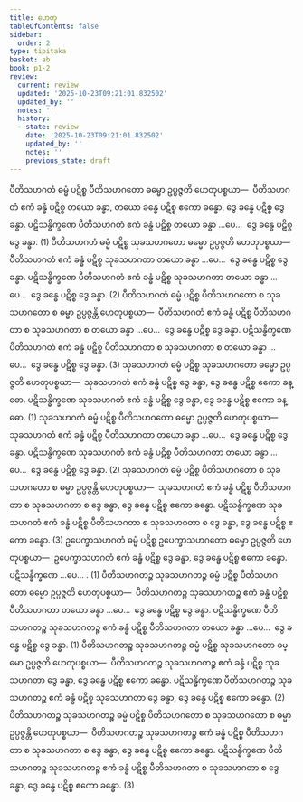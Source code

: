 ```yaml
---
title: ဟေတု
tableOfContents: false
sidebar:
  order: 2
type: tipitaka
basket: ab
book: p1-2
review:
  current: review
  updated: '2025-10-23T09:21:01.832502'
  updated_by: ''
  notes: ''
  history:
  - state: review
    date: '2025-10-23T09:21:01.832502'
    updated_by: ''
    notes: ''
    previous_state: draft
---
```



<ReviewStatus review={frontmatter.review} showDetails={true} />

<HypothesisAnnotation frontmatter={frontmatter} />

<DynamicBreadcrumb />

<Division number="1" book="p1-2" e="ch" v="37" p="108">

<Paragraph number="640" book="p1-2">
ပီတိသဟဂတံ ဓမ္မံ ပဋိစ္စ ပီတိသဟဂတော ဓမ္မော ဥပ္ပဇ္ဇတိ ဟေတုပစ္စယာ—  ပီတိသဟဂတံ ဧကံ ခန္ဓံ ပဋိစ္စ တယော ခန္ဓာ, တယော ခန္ဓေ ပဋိစ္စ ဧကော ခန္ဓော, ဒွေ ခန္ဓေ ပဋိစ္စ ဒွေ ခန္ဓာ. ပဋိသန္ဓိက္ခဏေ ပီတိသဟဂတံ ဧကံ ခန္ဓံ ပဋိစ္စ တယော ခန္ဓာ …ပေ…  ဒွေ ခန္ဓေ ပဋိစ္စ ဒွေ ခန္ဓာ. (1)
</Paragraph>

<Paragraph number="641" book="p1-2">
ပီတိသဟဂတံ ဓမ္မံ ပဋိစ္စ သုခသဟဂတော ဓမ္မော ဥပ္ပဇ္ဇတိ ဟေတုပစ္စယာ—  ပီတိသဟဂတံ ဧကံ ခန္ဓံ ပဋိစ္စ သုခသဟဂတာ တယော ခန္ဓာ …ပေ…  ဒွေ ခန္ဓေ ပဋိစ္စ ဒွေ ခန္ဓာ. ပဋိသန္ဓိက္ခဏေ ပီတိသဟဂတံ ဧကံ ခန္ဓံ ပဋိစ္စ သုခသဟဂတာ တယော ခန္ဓာ …ပေ…  ဒွေ ခန္ဓေ ပဋိစ္စ ဒွေ ခန္ဓာ. (2)
</Paragraph>

<Paragraph number="642" book="p1-2">
ပီတိသဟဂတံ ဓမ္မံ ပဋိစ္စ ပီတိသဟဂတော စ သုခသဟဂတော စ ဓမ္မာ ဥပ္ပဇ္ဇန္တိ ဟေတုပစ္စယာ—  ပီတိသဟဂတံ ဧကံ ခန္ဓံ ပဋိစ္စ ပီတိသဟဂတာ စ သုခသဟဂတာ စ တယော ခန္ဓာ …ပေ…  ဒွေ ခန္ဓေ ပဋိစ္စ ဒွေ ခန္ဓာ. ပဋိသန္ဓိက္ခဏေ ပီတိသဟဂတံ ဧကံ ခန္ဓံ ပဋိစ္စ ပီတိသဟဂတာ စ သုခသဟဂတာ စ တယော ခန္ဓာ …ပေ…  ဒွေ ခန္ဓေ ပဋိစ္စ ဒွေ ခန္ဓာ. (3)
</Paragraph>

</Division>
<Division number="2" book="p1-2" e="ch" v="37" p="108">

<Paragraph number="643" book="p1-2">
သုခသဟဂတံ ဓမ္မံ ပဋိစ္စ သုခသဟဂတော ဓမ္မော ဥပ္ပဇ္ဇတိ ဟေတုပစ္စယာ—  သုခသဟဂတံ ဧကံ ခန္ဓံ ပဋိစ္စ ဒွေ ခန္ဓာ, ဒွေ ခန္ဓေ ပဋိစ္စ ဧကော ခန္ဓော. ပဋိသန္ဓိက္ခဏေ သုခသဟဂတံ ဧကံ ခန္ဓံ ပဋိစ္စ ဒွေ ခန္ဓာ, ဒွေ ခန္ဓေ ပဋိစ္စ ဧကော ခန္ဓော. (1)
</Paragraph>

<Paragraph number="644" book="p1-2">
သုခသဟဂတံ ဓမ္မံ ပဋိစ္စ ပီတိသဟဂတော ဓမ္မော ဥပ္ပဇ္ဇတိ ဟေတုပစ္စယာ—  သုခသဟဂတံ ဧကံ ခန္ဓံ ပဋိစ္စ ပီတိသဟဂတာ တယော ခန္ဓာ …ပေ…  ဒွေ ခန္ဓေ ပဋိစ္စ ဒွေ ခန္ဓာ. ပဋိသန္ဓိက္ခဏေ သုခသဟဂတံ ဧကံ ခန္ဓံ ပဋိစ္စ ပီတိသဟဂတာ တယော ခန္ဓာ …ပေ…  ဒွေ ခန္ဓေ ပဋိစ္စ ဒွေ ခန္ဓာ. (2)
</Paragraph>

<Paragraph number="645" book="p1-2">
သုခသဟဂတံ ဓမ္မံ ပဋိစ္စ ပီတိသဟဂတော စ သုခသဟဂတော စ ဓမ္မာ ဥပ္ပဇ္ဇန္တိ ဟေတုပစ္စယာ—  သုခသဟဂတံ ဧကံ ခန္ဓံ ပဋိစ္စ ပီတိသဟဂတာ စ သုခသဟဂတာ စ ဒွေ ခန္ဓာ, ဒွေ ခန္ဓေ ပဋိစ္စ ဧကော ခန္ဓော. ပဋိသန္ဓိက္ခဏေ သုခသဟဂတံ ဧကံ ခန္ဓံ ပဋိစ္စ ပီတိသဟဂတာ စ သုခသဟဂတာ စ ဒွေ ခန္ဓာ, ဒွေ ခန္ဓေ ပဋိစ္စ ဧကော ခန္ဓော. (3)
</Paragraph>

</Division>
<Division number="3" book="p1-2" e="ch" v="37" p="109">

<Paragraph number="646" book="p1-2">
ဥပေက္ခာသဟဂတံ ဓမ္မံ ပဋိစ္စ ဥပေက္ခာသဟဂတော ဓမ္မော ဥပ္ပဇ္ဇတိ ဟေတုပစ္စယာ—  ဥပေက္ခာသဟဂတံ ဧကံ ခန္ဓံ ပဋိစ္စ ဒွေ ခန္ဓာ, ဒွေ ခန္ဓေ ပဋိစ္စ ဧကော ခန္ဓော. ပဋိသန္ဓိက္ခဏေ …ပေ… . (1)
</Paragraph>

<Paragraph number="647" book="p1-2">
ပီတိသဟဂတဉ္စ သုခသဟဂတဉ္စ ဓမ္မံ ပဋိစ္စ ပီတိသဟဂတော ဓမ္မော ဥပ္ပဇ္ဇတိ ဟေတုပစ္စယာ—  ပီတိသဟဂတဉ္စ သုခသဟဂတဉ္စ ဧကံ ခန္ဓံ ပဋိစ္စ ပီတိသဟဂတာ တယော ခန္ဓာ …ပေ…  ဒွေ ခန္ဓေ ပဋိစ္စ ဒွေ ခန္ဓာ. ပဋိသန္ဓိက္ခဏေ ပီတိသဟဂတဉ္စ သုခသဟဂတဉ္စ ဧကံ ခန္ဓံ ပဋိစ္စ ပီတိသဟဂတာ တယော ခန္ဓာ …ပေ…  ဒွေ ခန္ဓေ ပဋိစ္စ ဒွေ ခန္ဓာ. (1)
</Paragraph>

<Paragraph number="648" book="p1-2">
ပီတိသဟဂတဉ္စ သုခသဟဂတဉ္စ ဓမ္မံ ပဋိစ္စ သုခသဟဂတော ဓမ္မော ဥပ္ပဇ္ဇတိ ဟေတုပစ္စယာ—  ပီတိသဟဂတဉ္စ သုခသဟဂတဉ္စ ဧကံ ခန္ဓံ ပဋိစ္စ သုခသဟဂတာ ဒွေ ခန္ဓာ, ဒွေ ခန္ဓေ ပဋိစ္စ ဧကော ခန္ဓော. ပဋိသန္ဓိက္ခဏေ ပီတိသဟဂတဉ္စ သုခသဟဂတဉ္စ ဧကံ ခန္ဓံ ပဋိစ္စ သုခသဟဂတာ ဒွေ ခန္ဓာ, ဒွေ ခန္ဓေ ပဋိစ္စ ဧကော ခန္ဓော. (2)
</Paragraph>

<Paragraph number="649" book="p1-2">
ပီတိသဟဂတဉ္စ သုခသဟဂတဉ္စ ဓမ္မံ ပဋိစ္စ ပီတိသဟဂတော စ သုခသဟဂတော စ ဓမ္မာ ဥပ္ပဇ္ဇန္တိ ဟေတုပစ္စယာ—  ပီတိသဟဂတဉ္စ သုခသဟဂတဉ္စ ဧကံ ခန္ဓံ ပဋိစ္စ ပီတိသဟဂတာ စ သုခသဟဂတာ စ ဒွေ ခန္ဓာ, ဒွေ ခန္ဓေ ပဋိစ္စ ဧကော ခန္ဓော. ပဋိသန္ဓိက္ခဏေ ပီတိသဟဂတဉ္စ သုခသဟဂတဉ္စ ဧကံ ခန္ဓံ ပဋိစ္စ ပီတိသဟဂတာ စ သုခသဟဂတာ စ ဒွေ ခန္ဓာ, ဒွေ ခန္ဓေ ပဋိစ္စ ဧကော ခန္ဓော. (3)
</Paragraph>
</Division>